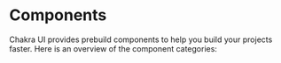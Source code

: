 # Components

Chakra UI provides prebuild components to help you build your projects faster. Here is an overview of the component categories:


<ComponentOverview />